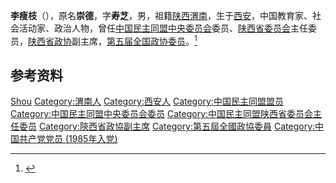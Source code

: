 {{Otheruses|other=名为李崇德的其他人物|李崇德}}

'''李瘦枝'''（{{bd|1903年||1985年}}），原名'''崇德'''，字'''寿芝'''，男，祖籍[[陕西|陕西]][[渭南|渭南]]，生于[[西安|西安]]，中国教育家、社会活动家、政治人物，曾任[[中国民主同盟中央委员会|中国民主同盟中央委员会]]委员、[[中国民主同盟陕西省委员会|陕西省委员会]]主任委员，[[陕西省政协|陕西省政协]]副主席，[[第五届全国政协委员|第五届全国政协委员]]。<ref>{{Cite web|title=李瘦枝|url=http://xadfz.xa.gov.cn/book/show-138131.html|accessdate=2020-07-20|work=西安地方志|archive-date=2020-07-20|archive-url=https://web.archive.org/web/20200720135558/http://xadfz.xa.gov.cn/book/show-138131.html|dead-url=no}}</ref>

== 参考资料 ==
{{reflist}}

{{中国人物小作品}}

{{Authority control}}
{{DEFAULTSORT:Li李}}
[[Category:李姓|Shou]]
[[Category:渭南人|Category:渭南人]]
[[Category:西安人|Category:西安人]]
[[Category:中国民主同盟盟员|Category:中国民主同盟盟员]]
[[Category:中国民主同盟中央委员会委员|Category:中国民主同盟中央委员会委员]]
[[Category:中国民主同盟陕西省委员会主任委员|Category:中国民主同盟陕西省委员会主任委员]]
[[Category:陝西省政協副主席|Category:陝西省政協副主席]]
[[Category:第五屆全國政協委員|Category:第五屆全國政協委員]]
[[Category:中国共产党党员_(1985年入党)|Category:中国共产党党员 (1985年入党)]]
